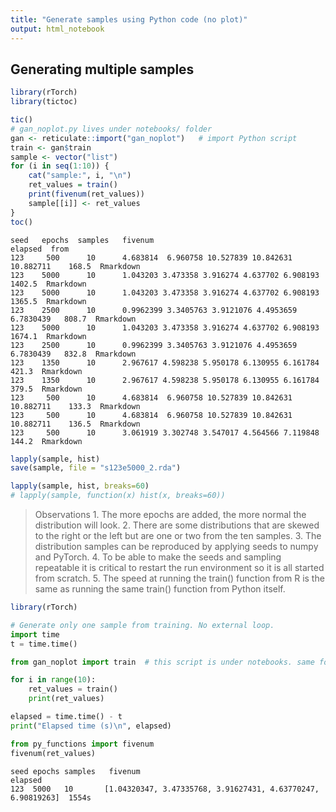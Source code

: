 ```yaml
---
title: "Generate samples using Python code (no plot)"
output: html_notebook
---
```


## Generating multiple samples

```r
library(rTorch)
library(tictoc)

tic()
# gan_noplot.py lives under notebooks/ folder
gan <- reticulate::import("gan_noplot")   # import Python script
train <- gan$train
sample <- vector("list")
for (i in seq(1:10)) {
    cat("sample:", i, "\n")
    ret_values = train()
    print(fivenum(ret_values))
    sample[[i]] <- ret_values
}
toc()
```

```
seed   epochs  samples   fivenum                                           elapsed  from
123     500      10      4.683814  6.960758 10.527839 10.842631 10.882711    168.5  Rmarkdown
123    5000      10      1.043203 3.473358 3.916274 4.637702 6.908193       1402.5  Rmarkdown
123    5000      10      1.043203 3.473358 3.916274 4.637702 6.908193       1365.5  Rmarkdown
123    2500      10      0.9962399 3.3405763 3.9121076 4.4953659 6.7830439   808.7  Rmarkdown 
123    5000      10      1.043203 3.473358 3.916274 4.637702 6.908193       1674.1  Rmarkdown
123    2500      10      0.9962399 3.3405763 3.9121076 4.4953659 6.7830439   832.8  Rmarkdown
123    1350      10      2.967617 4.598238 5.950178 6.130955 6.161784        421.3  Rmarkdown
123    1350      10      2.967617 4.598238 5.950178 6.130955 6.161784        379.5  Rmarkdown
123     500      10      4.683814  6.960758 10.527839 10.842631 10.882711    133.3  Rmarkdown
123     500      10      4.683814  6.960758 10.527839 10.842631 10.882711    136.5  Rmarkdown
123     500      10      3.061919 3.302748 3.547017 4.564566 7.119848        144.2  Rmarkdown
```

```r
lapply(sample, hist)
save(sample, file = "s123e5000_2.rda")
```

```r
lapply(sample, hist, breaks=60)
# lapply(sample, function(x) hist(x, breaks=60))
```


> Observations
1. The more epochs are added, the more normal the distribution will look.
2. There are some distributions that are skewed to the right or the left but are one or two from the ten samples.
3. The distribution samples can be reproduced by applying seeds to numpy and PyTorch.
4. To be able to make the seeds and sampling repeatable it is critical to restart the run environment so it is all started from scratch.
5. The speed at running the train() function from R is the same as running the same train() function from Python itself.



```r
library(rTorch)
```



```python
# Generate only one sample from training. No external loop.
import time
t = time.time()

from gan_noplot import train  # this script is under notebooks. same folder.

for i in range(10):
    ret_values = train()
    print(ret_values)

elapsed = time.time() - t
print("Elapsed time (s)\n", elapsed)
```

```python
from py_functions import fivenum
fivenum(ret_values)
```


```
seed epochs samples   fivenum                                                     elapsed
123  5000   10       [1.04320347, 3.47335768, 3.91627431, 4.63770247, 6.90819263]  1554s

```
